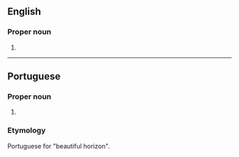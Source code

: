 ==English==
{{wikipedia}}

===Proper noun===
{{en-proper noun|head=Belo Horizonte}}

# {{place|en|municipality/state capital|s/Minas Gerais|c/Brazil}}

----

==Portuguese==

===Proper noun===
{{pt-proper noun|head=[[belo|Belo]] [[horizonte|Horizonte]]}}

# {{place|pt|municipality/state capital|s/Minas Gerais|c/Brazil|t=Belo Horizonte}}

===Etymology===
Portuguese for "beautiful horizon".